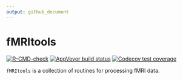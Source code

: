 ```yaml
---
output: github_document
---
```


<!-- README.md is generated from README.Rmd. Please edit that file -->

# fMRItools

<!-- badges: start -->
[![R-CMD-check](https://github.com/mandymejia/fMRItools/workflows/R-CMD-check/badge.svg)](https://github.com/mandymejia/fMRItools/actions)
[![AppVeyor build status](https://ci.appveyor.com/api/projects/status/github/mandymejia/fMRItools?branch=master&svg=true)](https://ci.appveyor.com/project/mandymejia/fMRItools)
[![Codecov test coverage](https://codecov.io/gh/mandymejia/fMRItools/branch/master/graph/badge.svg)](https://app.codecov.io/gh/mandymejia/fMRItools?branch=master)
<!-- badges: end -->

`fMRItools` is a collection of routines for processing fMRI data.
